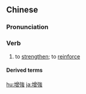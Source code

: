 {{also|増強|增强}}
==Chinese==
{{zh-forms|s=增强}}

===Pronunciation===
{{zh-pron
|m=zēngqiáng
|c=zang1 koeng4
|mn=qz:chng-kiông/tw,xm:cheng-kiông/zz:cheng-kiâng
|cat=v
}}

===Verb===
{{zh-verb}}

# to [[strengthen]]; to [[reinforce]]

====Derived terms====
{{zh-der|增強現實}}

[[hu:增強]]
[[ja:增強]]